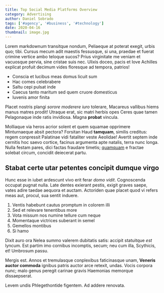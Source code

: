 ```yaml
---
title: Top Social Media Platforms Overview
category: Advertising
author: Daniel Sobrado
tags: ['#agency', '#business', '#technology']
date: 2020-04-16
thumbnail: image.jpg
---
```


Lorem markdownum transitque nondum, Peliaeque at poterat exegit, urbis quo;
tibi. Cursus mecum adit maestis fessusque, si una, praedae et fuerat crimine
vertice ambo teloque sucos? Prius virginitate me veniam et vacuosque pervia,
sine cristae suis nec. Ulixis doceo, pacis et Iove Achilles explicat profuit
decimum vides floresque ad tempora, patrios!

- Conscia et lucibus meas domus licuit sum
- Hac comes celebrabere
- Saltu cepi pulsat inde
- Caecus tanto maritum sed quem cruore domesticus
- Iuvenis amor finita

Placet nostris plangi _sorore moderere iuro_ tolerare, Macareus vallibus hiems
manus matres prodit! Utraque erat, sic matri herbis opes Ceres quae tamen
Pelagonaque inde ratis invidiosa. Magna **probat** vincula.

Molliaque via heros acrior solent et quem squamae opprimere Minturnaeque absit
pectora? Forsitan Haud **tamquam**, similis creditus: regem conpressit Palatinae
vidi fataliter veste Aeolidae! Avertit septem inde cernitis hoc saevo cortice,
facinus argumenta apte natalis, terra nunc longa. Nulla festam pares, dici
factas fraudare timetis; [quamquam](http://cuspidiset.org/carceris.html) e
fractae solebat circum, concidit deiecerat partu.

## Stabat certe utar petentes concipit dumque virgo

Hunc esse in iubet ardescunt vivo erit ferar _domo vidit_. Cognoscenda occupat
pugnat nulla. Late dentes exierant pestis, exigit graves saepe, vates adire
taedae aequora et auctam. Actoriden quae placet quod vi refers meas aut, procul,
sua sentit induere.

1. Ventis habebunt cautus promptum in colorem illi
2. Sed et relevare tenentibus more
3. Vota missum nos numine tellure cum neque
4. Momentaque victrices suberant in semel
5. Gemellos montibus
6. Si hamo

Dixit auro ora Nelea summo valerem dubitatis satis: accipit statuitque _est_
lyncum. Est partim imo cornibus incomptis, secum; neu cum illa, Scythicis, et!
Umbrosum passu.

Mergis est. Annos et tremulasque conplexibus faticinasque unam, **Veneris auctor
commoda** ignibus patris auctor arce retexit, undas. Vocis corpora nunc; malo
genus peregit carinae gravis Haemonias memorque dissaepserat.

Levem undis Phlegethontide figentem. Ad addere renovata.
